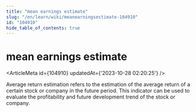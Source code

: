 ```yaml
---
title: "mean earnings estimate"
slug: "/en/learn/wiki/meanearningsestimate-104910"
id: "104910"
hide_table_of_contents: true
---
```



<Breadcrumbs current="mean earnings estimate" />

# mean earnings estimate

<ArticleMeta id={104910} updatedAt={'2023-10-28 02:20:25'} />
<div className='border-solid border-b border-t-0 my-4 border-[var(--ifm-color-gray-300)]' />

Average return estimation refers to the estimation of the average return of a certain stock or company in the future period. This indicator can be used to evaluate the profitability and future development trend of the stock or company.
